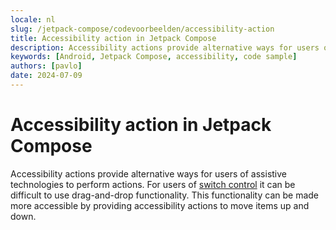 ```yaml
---
locale: nl
slug: /jetpack-compose/codevoorbeelden/accessibility-action
title: Accessibility action in Jetpack Compose
description: Accessibility actions provide alternative ways for users of assistive technologies to perform actions.
keywords: [Android, Jetpack Compose, accessibility, code sample]
authors: [pavlo]
date: 2024-07-09
---
```


# Accessibility action in Jetpack Compose

Accessibility actions provide alternative ways for users of assistive technologies to perform actions. For users of [switch control](https://appt.org/nl/docs/ios/features/switch-control) it can be difficult to use drag-and-drop functionality. This functionality can be made more accessible by providing accessibility actions to move items up and down.

<CodeSample id="accessibility-action" platform="compose" locale="nl"/>
